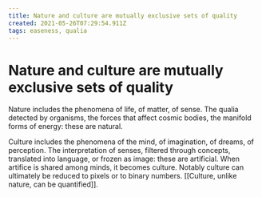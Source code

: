 ```yaml
---
title: Nature and culture are mutually exclusive sets of quality
created: 2021-05-26T07:29:54.911Z
tags: easeness, qualia
---
```


# Nature and culture are mutually exclusive sets of quality

Nature includes the phenomena of life, of matter, of sense. The qualia detected by organisms, the forces that affect cosmic bodies, the manifold forms of energy: these are natural.

Culture includes the phenomena of the mind, of imagination, of dreams, of perception. The interpretation of senses, filtered through concepts, translated into language, or frozen as image: these are artificial. When artifice is shared among minds, it becomes culture. Notably culture can ultimately be reduced to pixels or to binary numbers. [[Culture, unlike nature, can be quantified]].
